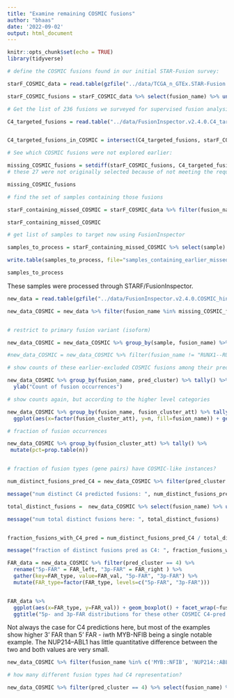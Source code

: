 ```yaml
---
title: "Examine remaining COSMIC fusions"
author: "bhaas"
date: '2022-09-02'
output: html_document
---
```


```r
knitr::opts_chunk$set(echo = TRUE)
library(tidyverse)
```


```r
# define the COSMIC fusions found in our initial STAR-Fusion survey:

starF_COSMIC_data = read.table(gzfile("../data/TCGA_n_GTEx.STAR-Fusion.v1.7.fusion_preds.decorated.tsv.gz"), header=T, sep="\t", stringsAsFactors = F) %>% filter(cosmic)

starF_COSMIC_fusions = starF_COSMIC_data %>% select(fusion_name) %>% unique() %>% pull(fusion_name)

```

```r

# Get the list of 236 fusions we surveyed for supervised fusion analysis of C4

C4_targeted_fusions = read.table("../data/FusionInspector.v2.4.0.C4_targeted_fusions.fusion_targets", header=F, stringsAsFactors = F)[,1]


C4_targeted_fusions_in_COSMIC = intersect(C4_targeted_fusions, starF_COSMIC_fusions)  # 31 COSMIC fusions targeted here.

```


```r

# See which COSMIC fusions were not explored earlier:

missing_COSMIC_fusions = setdiff(starF_COSMIC_fusions, C4_targeted_fusions ) 
# these 27 were not originally selected because of not meeting the requirements intially set out for recurrent fusions of initial interest.

missing_COSMIC_fusions


```

```r
# find the set of samples containing those fusions

starF_containing_missed_COSMIC = starF_COSMIC_data %>% filter(fusion_name %in% missing_COSMIC_fusions)

starF_containing_missed_COSMIC

```


```r

# get list of samples to target now using FusionInspector

samples_to_process = starF_containing_missed_COSMIC %>% select(sample) %>% unique() %>% pull(sample)

write.table(samples_to_process, file="samples_containing_earlier_missed_COSMIC_fusions.list", quote=F, row.names = F, col.names = F)

samples_to_process

```



These samples were processed through STARF/FusionInspector.


```r

new_data = read.table(gzfile("../data/FusionInspector.v2.4.0.COSMIC_hindsight_samples.tsv.gz"), header=T, sep="\t", stringsAsFactors = F)

new_data_COSMIC = new_data %>% filter(fusion_name %in% missing_COSMIC_fusions)


# restrict to primary fusion variant (isoform) 

new_data_COSMIC = new_data_COSMIC %>% group_by(sample, fusion_name) %>% arrange(desc(FFPM)) %>% filter(row_number() == 1) %>% ungroup()

#new_data_COSMIC = new_data_COSMIC %>% filter(fusion_name != "RUNX1--RUNX1T1")  # can examine the effect of removing this one

```

```r

# show counts of these earlier-excluded COSMIC fusions among their predicted fusion clusters

new_data_COSMIC %>% group_by(fusion_name, pred_cluster) %>% tally() %>% ggplot(aes(x=factor(pred_cluster), y=n, fill=fusion_name)) + geom_col() +
  ylab("Count of fusion occurrences")


```

```r
# show counts again, but according to the higher level categories

new_data_COSMIC %>% group_by(fusion_name, fusion_cluster_att) %>% tally() %>% 
  ggplot(aes(x=factor(fusion_cluster_att), y=n, fill=fusion_name)) + geom_col()


```


```r

# fraction of fusion occurrences

new_data_COSMIC %>% group_by(fusion_cluster_att) %>% tally() %>% 
 mutate(pct=prop.table(n))



```


```r

# fraction of fusion types (gene pairs) have COSMIC-like instances?

num_distinct_fusions_pred_C4 = new_data_COSMIC %>% filter(pred_cluster == 4) %>% select(fusion_name) %>% unique() %>% nrow()

message("num distinct C4 predicted fusions: ", num_distinct_fusions_pred_C4)

total_distinct_fusions =  new_data_COSMIC %>% select(fusion_name) %>% unique() %>% nrow()

message("num total distinct fusions here: ", total_distinct_fusions)


fraction_fusions_with_C4_pred = num_distinct_fusions_pred_C4 / total_distinct_fusions

message("fraction of distinct fusions pred as C4: ", fraction_fusions_with_C4_pred)


```



```r

FAR_data = new_data_COSMIC %>% filter(pred_cluster == 4) %>% 
  rename("5p-FAR" = FAR_left, "3p-FAR" = FAR_right ) %>%
  gather(key=FAR_type, value=FAR_val, "5p-FAR", "3p-FAR") %>%
  mutate(FAR_type=factor(FAR_type, levels=c("5p-FAR", "3p-FAR"))) 


FAR_data %>%
  ggplot(aes(x=FAR_type, y=FAR_val)) + geom_boxplot() + facet_wrap(~fusion_name, scale='free_y') +
  ggtitle("5p- and 3p-FAR distributions for these other COSMIC C4-pred fusions")


```

Not always the case for C4 predictions here, but most of the examples show higher 3' FAR than 5' FAR - iwth MYB-NFIB being a single notable example. The NUP214--ABL1 has little quantitative difference between the two and both values are very small.

```r

new_data_COSMIC %>% filter(fusion_name %in% c('MYB::NFIB', 'NUP214::ABL1') & pred_cluster == 4)

```

```r

# how many different fusion types had C4 representation?

new_data_COSMIC %>% filter(pred_cluster == 4) %>% select(fusion_name) %>% unique()



```
